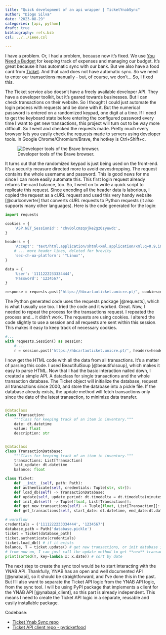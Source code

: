 ```yaml
---
title: "Quick development of an api wrapper | TicketYnabSync"
author: "Diogo Silva"
date: "2023-08-29"
categories: [api, python]
draft: true
bibliography: refs.bib
csl: ../../ieee.csl

---
```


I have a problem. Or, I had a problem, because now it's fixed. We use [You Need a Budget](https://www.ynab.com/) for keeping track of expenses and managing our budget. It's great because it has automatic sync with our bank. But we also have a food card from [Ticket](https://ticket.pt/). And that card does not have automatic sync. So we need to enter our transactions manually - but, of course, we don't... So, I fixed this.

The Ticket service also doesn't have a freely available developer API. They have a developer toolkit, but it's geared towards businesses. But I can check transactions on their website. So I thought I could just automate the login process with requests and be done with it. But the numerical password is entered on a randomized keypad, one digit at a time. If I need to get the keyboard state before entering the configured password every time I want to get new transactions, this project will turn out to be way more difficult. So I went and checked the requests made. Pretty much every browser lets you easily check the requests made to servers using developer tools. In Google Chrome/Chromium/Brave, the hotkey is Ctrl+Shift+c. 

![Developer tools of the Brave browser.](curl_get_dev_tools.png)

It turns out that the randomized keypad is just being used on the front-end. It's a security measure directed more to avoid eavesdropping. The request contains the whole username and password. This is good news for me since I can more easily automate this. This first login request already returns the card balance, too. So, I went on to write a quick script to replicate this request. Since encoding all the header data is laborious, I copied the request as a cURL request and used this very handy website [@curlconverter] that converts cURL requests to Python requests (it also supports many other languages). Here is the code generated for the login:

```python
import requests

cookies = {
    'ASP.NET_SessionId': 'chv0olcmzqojke2gz0zyuwdc',
}

headers = {
    'Accept': 'text/html,application/xhtml+xml,application/xml;q=0.9,image/avif,image/webp,image/apng,*/*;q=0.8,application/signed-exchange;v=b3;q=0.7',
    # ... more header lines, deleted for brevity
    'sec-ch-ua-platform': '"Linux"',
}

data = {
    'User': '1111222233334444',
    'Password': '1234567',
}

response = requests.post('https://hbcartaoticket.unicre.pt/', cookies=cookies, headers=headers, data=data)
```

The Python generated code uses the requests package [@requests], which is what I usually use too. I tried the code and it worked. Great. Now, I needed to repeat the process for the transactions request. I repeated the process and... it didn't work. The requests are using cookies. I altered the code slightly to use a session and all requests are sent within this session. This makes it easy to keep track of necessary cookies.

```python
#...
with requests.Session() as session:
    #....
    r = session.post('https://hbcartaoticket.unicre.pt/', headers=headers, data=data)
```


I now get the HTML code with all the data from all transactions. It's a matter of parsing this code. I used BeautifulSoup [@beautifulsoup], which makes it easy to parse HTML. Now that I had the basic interaction nailed down, I created a simple API. A dataclass for single transactions and the whole transaction database. The Ticket object will initialize the database, request all transactions since 2000, and store the database into a pickle file. If the database already exists, the update method will fetch transactions only since the date of the latest transaction, to minimize data transfer.

```python

@dataclass
class Transaction:
    """Class for keeping track of an item in inventory."""
    date: dt.datetime
    value: float
    description: str


@dataclass
class TransactionDatabase:
    """Class for keeping track of an item in inventory."""
    transactions: List[Transaction]
    last_update: dt.datetime
    balance: float

class Ticket:
    def __init__(self, path: Path):
    def authenticate(self, credentials: Tuple[str, str]):
    def load_db(self) -> TransactionDatabase:
    def update(self, update_period: dt.timedelta = dt.timedelta(minutes=60)) -> Tuple[float, List[Transaction]]:
    def init_db(self) -> Tuple[float, List[Transaction]]:
    def get_new_transactions(self) -> Tuple[float, List[Transaction]]:
    def get_transactions(self, start_date: dt.datetime, end_date:dt.datetime) -> Tuple[float, List[Transaction]]:

# workflow
credentials = ('1111222233334444', '1234567')
database_path = Path('database.pickle')
ticket = Ticket(database_path)
ticket.authenticate(credentials)
ticket.load_db() # if it exists
balance, T = ticket.update() # get new transactions, or init database if no db exists yet
# from now on, I can just call the update method to get **new** transactions
print(sorted(T, key=lambda x: x.date)) # sort by date
```

The next step to create the sync tool would be to start interacting with the YNAB API. Thankfully, YNAB has an open and well documented API [@ynabapi], so it should be straightforward, and I've done this in the past. But I'll also want to separate the Ticket API logic from the YNAB API logic, from the sync tool. I will be using PyPI package that implements a client for the YNAB API [@ynabapi_client], so this part is already independent. This means I need to create the Ticket API logic in a separate, reusable and easily installable package.





Codebase:

- [Ticket Ynab Sync repo](https://github.com/diogo-aos/TicketYnacSync)
- [Ticket API client repo - pyticketfood](https://github.com/diogo-aos/pyticketfood)

